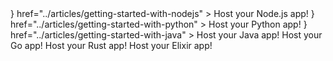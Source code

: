 <CardGroup cols={3}>
  <Card
    title="Node.js"
    icon={<svg xmlns="http://www.w3.org/2000/svg" viewBox="0 0 448 512"><path fill="#2563eb" d="M224 508c-6.7 0-13.5-1.8-19.4-5.2l-61.7-36.5c-9.2-5.2-4.7-7-1.7-8 12.3-4.3 14.8-5.2 27.9-12.7 1.4-.8 3.2-.5 4.6.4l47.4 28.1c1.7 1 4.1 1 5.7 0l184.7-106.6c1.7-1 2.8-3 2.8-5V149.3c0-2.1-1.1-4-2.9-5.1L226.8 37.7c-1.7-1-4-1-5.7 0L36.6 144.3c-1.8 1-2.9 3-2.9 5.1v213.1c0 2 1.1 4 2.9 4.9l50.6 29.2c27.5 13.7 44.3-2.4 44.3-18.7V167.5c0-3 2.4-5.3 5.4-5.3h23.4c2.9 0 5.4 2.3 5.4 5.3V378c0 36.6-20 57.6-54.7 57.6-10.7 0-19.1 0-42.5-11.6l-48.4-27.9C8.1 389.2.7 376.3.7 362.4V149.3c0-13.8 7.4-26.8 19.4-33.7L204.6 9c11.7-6.6 27.2-6.6 38.8 0l184.7 106.7c12 6.9 19.4 19.8 19.4 33.7v213.1c0 13.8-7.4 26.7-19.4 33.7L243.4 502.8c-5.9 3.4-12.6 5.2-19.4 5.2zm149.1-210.1c0-39.9-27-50.5-83.7-58-57.4-7.6-63.2-11.5-63.2-24.9 0-11.1 4.9-25.9 47.4-25.9 37.9 0 51.9 8.2 57.7 33.8.5 2.4 2.7 4.2 5.2 4.2h24c1.5 0 2.9-.6 3.9-1.7s1.5-2.6 1.4-4.1c-3.7-44.1-33-64.6-92.2-64.6-52.7 0-84.1 22.2-84.1 59.5 0 40.4 31.3 51.6 81.8 56.6 60.5 5.9 65.2 14.8 65.2 26.7 0 20.6-16.6 29.4-55.5 29.4-48.9 0-59.6-12.3-63.2-36.6-.4-2.6-2.6-4.5-5.3-4.5h-23.9c-3 0-5.3 2.4-5.3 5.3 0 31.1 16.9 68.2 97.8 68.2 58.4-.1 92-23.2 92-63.4z"/></svg>}
    href="../articles/getting-started-with-nodejs"
  >
    Host your Node.js app!
  </Card>
  <Card
    title="Python"
    icon={<svg xmlns="http://www.w3.org/2000/svg" viewBox="0 0 448 512"><path fill="#2563eb" d="M439.8 200.5c-7.7-30.9-22.3-54.2-53.4-54.2h-40.1v47.4c0 36.8-31.2 67.8-66.8 67.8H172.7c-29.2 0-53.4 25-53.4 54.3v101.8c0 29 25.2 46 53.4 54.3 33.8 9.9 66.3 11.7 106.8 0 26.9-7.8 53.4-23.5 53.4-54.3v-40.7H226.2v-13.6h160.2c31.1 0 42.6-21.7 53.4-54.2 11.2-33.5 10.7-65.7 0-108.6zM286.2 404c11.1 0 20.1 9.1 20.1 20.3 0 11.3-9 20.4-20.1 20.4-11 0-20.1-9.2-20.1-20.4.1-11.3 9.1-20.3 20.1-20.3zM167.8 248.1h106.8c29.7 0 53.4-24.5 53.4-54.3V91.9c0-29-24.4-50.7-53.4-55.6-35.8-5.9-74.7-5.6-106.8.1-45.2 8-53.4 24.7-53.4 55.6v40.7h106.9v13.6h-147c-31.1 0-58.3 18.7-66.8 54.2-9.8 40.7-10.2 66.1 0 108.6 7.6 31.6 25.7 54.2 56.8 54.2H101v-48.8c0-35.3 30.5-66.4 66.8-66.4zm-6.7-142.6c-11.1 0-20.1-9.1-20.1-20.3.1-11.3 9-20.4 20.1-20.4 11 0 20.1 9.2 20.1 20.4s-9 20.3-20.1 20.3z"/></svg>}
    href="../articles/getting-started-with-python"
  >
    Host your Python app!
  </Card>
  <Card
    title="Java"
    icon={<svg xmlns="http://www.w3.org/2000/svg" viewBox="0 0 384 512"><path fill="#2563eb" d="M277.74 312.9c9.8-6.7 23.4-12.5 23.4-12.5s-38.7 7-77.2 10.2c-47.1 3.9-97.7 4.7-123.1 1.3-60.1-8 33-30.1 33-30.1s-36.1-2.4-80.6 19c-52.5 25.4 130 37 224.5 12.1zm-85.4-32.1c-19-42.7-83.1-80.2 0-145.8C296 53.2 242.84 0 242.84 0c21.5 84.5-75.6 110.1-110.7 162.6-23.9 35.9 11.7 74.4 60.2 118.2zm114.6-176.2c.1 0-175.2 43.8-91.5 140.2 24.7 28.4-6.5 54-6.5 54s62.7-32.4 33.9-72.9c-26.9-37.8-47.5-56.6 64.1-121.3zm-6.1 270.5a12.19 12.19 0 0 1-2 2.6c128.3-33.7 81.1-118.9 19.8-97.3a17.33 17.33 0 0 0-8.2 6.3 70.45 70.45 0 0 1 11-3c31-6.5 75.5 41.5-20.6 91.4zM348 437.4s14.5 11.9-15.9 21.2c-57.9 17.5-240.8 22.8-291.6.7-18.3-7.9 16-19 26.8-21.3 11.2-2.4 17.7-2 17.7-2-20.3-14.3-131.3 28.1-56.4 40.2C232.84 509.4 401 461.3 348 437.4zM124.44 396c-78.7 22 47.9 67.4 148.1 24.5a185.89 185.89 0 0 1-28.2-13.8c-44.7 8.5-65.4 9.1-106 4.5-33.5-3.8-13.9-15.2-13.9-15.2zm179.8 97.2c-78.7 14.8-175.8 13.1-233.3 3.6 0-.1 11.8 9.7 72.4 13.6 92.2 5.9 233.8-3.3 237.1-46.9 0 0-6.4 16.5-76.2 29.7zM260.64 353c-59.2 11.4-93.5 11.1-136.8 6.6-33.5-3.5-11.6-19.7-11.6-19.7-86.8 28.8 48.2 61.4 169.5 25.9a60.37 60.37 0 0 1-21.1-12.8z"/></svg>}
    href="../articles/getting-started-with-java"
  >
    Host your Java app!
  </Card>
  <Card
    title="Go"
    href="../articles/getting-started-with-go"
  >
    Host your Go app!
  </Card>
  <Card
    title="Rust"
    href="../articles/getting-started-with-rust"
  >
    Host your Rust app!
  </Card>
  <Card
    title="Elixir"
    href="../articles/getting-started-with-elixir"
  >
    Host your Elixir app!
  </Card>
</CardGroup>